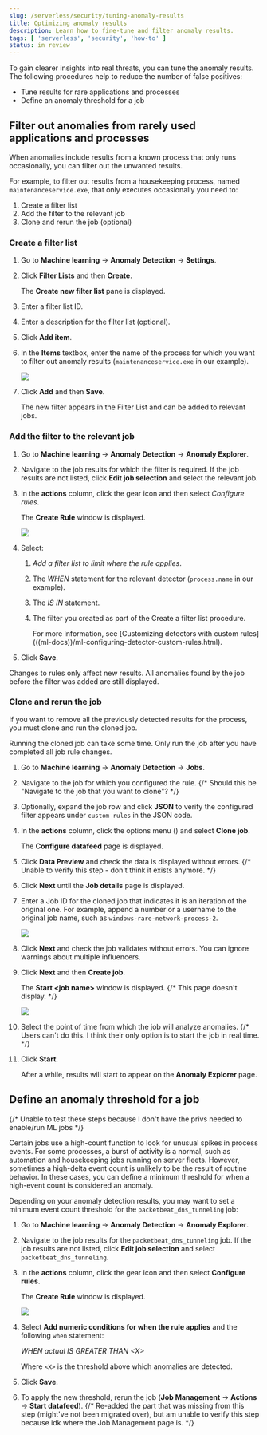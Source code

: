 ```yaml
---
slug: /serverless/security/tuning-anomaly-results
title: Optimizing anomaly results
description: Learn how to fine-tune and filter anomaly results. 
tags: [ 'serverless', 'security', 'how-to' ]
status: in review
---
```


<DocBadge template="technical preview" />
<div id="tuning-anomaly-results"></div>

To gain clearer insights into real threats, you can tune the anomaly results. The following procedures help to reduce the number of false positives: 

* <DocLink slug="/serverless/security/tuning-anomaly-results" section="filter-out-anomalies-from-rarely-used-applications-and-processes">Tune results for rare applications and processes</DocLink>
* <DocLink slug="/serverless/security/tuning-anomaly-results" section="define-an-anomaly-threshold-for-a-job">Define an anomaly threshold for a job</DocLink>

<div id="rarely-used-processes"></div>

## Filter out anomalies from rarely used applications and processes

When anomalies include results from a known process that only runs occasionally,
you can filter out the unwanted results.

For example, to filter out results from a housekeeping process, named
`maintenanceservice.exe`, that only executes occasionally you need to:

1. <DocLink slug="/serverless/security/tuning-anomaly-results" section="create-a-filter-list">Create a filter list</DocLink>
1. <DocLink slug="/serverless/security/tuning-anomaly-results" section="add-the-filter-to-the-relevant-job">Add the filter to the relevant job</DocLink>
1. <DocLink slug="/serverless/security/tuning-anomaly-results" section="clone-and-rerun-the-job">Clone and rerun the job</DocLink> (optional)

<div id="create-fiter-list"></div>

### Create a filter list

1. Go to **Machine learning** → **Anomaly Detection** → **Settings**.
1. Click **Filter Lists** and then **Create**.

    The **Create new filter list** pane is displayed.

1. Enter a filter list ID.
1. Enter a description for the filter list (optional).
1. Click **Add item**.
1. In the **Items** textbox, enter the name of the process for which you want to
    filter out anomaly results (`maintenanceservice.exe` in our example).

    ![](../images/tuning-anomaly-results/-detections-machine-learning-filter-add-item.png)

1. Click **Add** and then **Save**.

    The new filter appears in the Filter List and can be added to relevant jobs.

<div id="add-job-filter"></div>

### Add the filter to the relevant job

1. Go to **Machine learning** → **Anomaly Detection** → **Anomaly Explorer**.
1. Navigate to the job results for which the filter is required. If the job results
    are not listed, click **Edit job selection** and select the relevant job.

1. In the **actions** column, click the gear icon and then select _Configure rules_.

    The **Create Rule** window is displayed.

    ![](../images/tuning-anomaly-results/-detections-machine-learning-rule-scope.png)

1. Select:
    1. _Add a filter list to limit where the rule applies_.
    1. The _WHEN_ statement for the relevant detector (`process.name` in our
        example).

    1. The _IS IN_ statement.
    1. The filter you created as part of the <DocLink slug="/serverless/security/tuning-anomaly-results" section="create-a-filter-list">Create a filter list</DocLink> procedure.

        <DocCallOut title="Tip">
        For more information, see
        [Customizing detectors with custom rules](((ml-docs))/ml-configuring-detector-custom-rules.html).
        </DocCallOut>

1. Click **Save**.

<DocCallOut title="Note">
Changes to rules only affect new results. All anomalies found by the job
before the filter was added are still displayed.
</DocCallOut>

<div id="clone-job"></div>

### Clone and rerun the job

If you want to remove all the previously detected results for the process, you
must clone and run the cloned job.

<DocCallOut title="Important" color="warning">
Running the cloned job can take some time. Only run the job after you
have completed all job rule changes.
</DocCallOut>

1. Go to **Machine learning** → **Anomaly Detection** → **Jobs**.
1. Navigate to the job for which you configured the rule.
{/* Should this be "Navigate to the job that you want to clone"? */} 
1. Optionally, expand the job row and click **JSON** to verify the configured filter
    appears under `custom rules` in the JSON code.

1. In the **actions** column, click the options menu (<DocIcon type="boxesHorizontal" title="Options menu" />) and select **Clone job**.

    The **Configure datafeed** page is displayed.

1. Click **Data Preview** and check the data is displayed without errors.
{/* Unable to verify this step - don't think it exists anymore. */} 
1. Click **Next** until the **Job details** page is displayed.
1. Enter a Job ID for the cloned job that indicates it is an iteration of the
    original one. For example, append a number or a username to the original job
    name, such as `windows-rare-network-process-2`.

    ![](../images/tuning-anomaly-results/-detections-machine-learning-cloned-job-details.png)

1. Click **Next** and check the job validates without errors. You can ignore
    warnings about multiple influencers.

1. Click **Next** and then **Create job**.

    The **Start \<job name>** window is displayed. 
    {/* This page doesn't display. */} 

    ![](../images/tuning-anomaly-results/-detections-machine-learning-start-job-window.png)

1. Select the point of time from which the job will analyze anomalies.
{/* Users can't do this. I think their only option is to start the job in real time. */} 
1. Click **Start**.

    After a while, results will start to appear on the **Anomaly Explorer** page.

<div id="define-rule-threshold"></div>

## Define an anomaly threshold for a job

{/* Unable to test these steps because I don't have the privs needed to enable/run ML jobs */} 

Certain jobs use a high-count function to look for unusual spikes in 
process events. For some processes, a burst of activity is a normal, such as
automation and housekeeping jobs running on server fleets. However, sometimes a
high-delta event count is unlikely to be the result of routine behavior. In
these cases, you can define a minimum threshold for when a high-event count is
considered an anomaly.

Depending on your anomaly detection results, you may want to set a 
minimum event count threshold for the `packetbeat_dns_tunneling` job:

1. Go to **Machine learning** → **Anomaly Detection** → **Anomaly Explorer**.
1. Navigate to the job results for the `packetbeat_dns_tunneling` job. If the 
    job results are not listed, click **Edit job selection** and select 
    `packetbeat_dns_tunneling`.

1. In the **actions** column, click the gear icon and then select
    **Configure rules**.

    The **Create Rule** window is displayed.

    ![](../images/tuning-anomaly-results/-detections-machine-learning-ml-rule-threshold.png)

1. Select **Add numeric conditions for when the rule applies** and the following 
    `when` statement:

    _WHEN actual IS GREATER THAN \<X>_

    Where `<X>` is the threshold above which anomalies are detected.

1. Click **Save**.
1. To apply the new threshold, rerun the job (**Job Management** → **Actions** → **Start datafeed**).
{/* Re-added the part that was missing from this step (might've not been migrated over), but am unable to verify this step because idk where the Job Management page is. */} 

